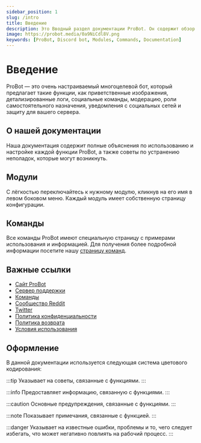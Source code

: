 ```yaml
---
sidebar_position: 1
slug: /intro
title: Введение
description: Это Вводный раздел документации ProBot. Он содержит обзор возможностей бота, модулей, команд и основных ресурсов, а также систему цветового кодирования для форматирования информации.
image: https://probot.media/0a9NiCdl8V.png
keywords: [ProBot, Discord bot, Modules, Commands, Documentation] 
---
```


# Введение

ProBot — это очень настраиваемый многоцелевой бот, который предлагает такие функции, как приветственные изображения, детализированные логи, социальные команды, модерацию, роли самостоятельного назначения, уведомления с социальных сетей и защиту для вашего сервера.

## О нашей документации

Наша документация содержит полные объяснения по использованию и настройке каждой функции ProBot, а также советы по устранению неполадок, которые могут возникнуть.

## Модули

С лёгкостью переключайтесь к нужному модулю, кликнув на его имя в левом боковом меню. Каждый модуль имеет собственную страницу конфигурации.

## Команды

Все команды ProBot имеют специальную страницу с примерами использования и информацией. Для получения более подробной информации посетите нашу [страницу команд](https://probot.io/commands).

## Важные ссылки

- [Сайт ProBot](https://probot.io/)
- [Сервер поддержки](https://discord.gg/probot)
- [Команды](https://probot.io/commands)
- [Сообщество Reddit](https://www.reddit.com/r/probot)
- [Twitter](https://twitter.com/tryProBot)
- [Политика конфиденциальности](https://probot.io/privacy-policy)
- [Политика возврата](https://probot.io/refund-policy)
- [Условия использования](https://probot.io/terms-of-use)

## Оформление

В данной документации используется следующая система цветового кодирования:

:::tip
Указывает на советы, связанные с функциями.
:::

:::info
Предоставляет информацию, связанную с функциями.
:::

:::caution
Основные предупреждения, связанные с функциями.
:::

:::note
Показывает примечания, связанные с функцией.
:::

:::danger
Указывает на известные ошибки, проблемы и то, чего следует избегать, что может негативно повлиять на рабочий процесс.
:::
